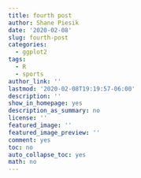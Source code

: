 ```yaml
---
title: fourth post
author: Shane Piesik
date: '2020-02-08'
slug: fourth-post
categories:
  - ggplot2
tags:
  - R
  - sports
author_link: ''
lastmod: '2020-02-08T19:19:57-06:00'
description: ''
show_in_homepage: yes
description_as_summary: no
license: ''
featured_image: ''
featured_image_preview: ''
comment: yes
toc: no
auto_collapse_toc: yes
math: no
---
```


<!--more-->

